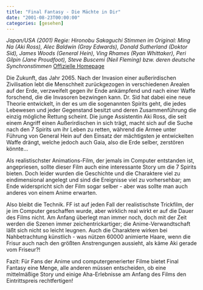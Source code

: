 ```yaml
---
title: "Final Fantasy - Die Mächte in Dir"
date: "2001-08-23T00:00:00"
categories: [gesehen]
---
```


*Japan/USA (2001)
Regie: Hironobu Sakaguchi
Stimmen im Original: Ming Na (Aki Ross), Alec Baldwin (Gray Edwards), Donald Sutherland (Doktor Sid), James Woods (General Hein), Ving Rhames (Ryan Whittaker), Peri Gilpin (Jane Proudfoot), Steve Buscemi (Neil Fleming) bzw. deren deutsche Synchronstimmen*
[Offizielle Homepage](http://www.final-fantasy-der-film.de)

Die Zukunft, das Jahr 2065. Nach der Invasion einer außerirdischen Zivilisation lebt die Menschheit zurückgezogen in verschiedenen Arealen auf der Erde, verzweifelt gegen ihr Ende ankämpfend und nach einer Waffe forschend, die die Invasoren bezwingen kann. Dr. Sid hat dabei eine neue Theorie entwickelt, in der es um die sogenannten Spirits geht, die jedes Lebewesen und jeder Gegenstand besitzt und deren Zusammenführung die einzig mögliche Rettung scheint. Die junge Assistentin Aki Ross, die seit einem Angriff einen Außerirdischen in sich trägt, macht sich auf die Suche nach den 7 Spirits um ihr Leben zu retten, während die Armee unter Führung von General Hein auf den Einsatz der mächtigsten je entwickelten Waffe drängt, welche jedoch auch Gaia, also die Erde selber, zerstören könnte...

Als realistischster Animations-Film, der jemals im Computer entstanden ist, angepriesen, sollte dieser Film auch eine interessante Story um die 7 Spirits bieten. Doch leider wurden die Geschichte und die Charaktere viel zu eindimensional angelegt und sind die Ereignisse viel zu vorhersehbar; am Ende widerspricht sich der Film sogar selber - aber was sollte man auch anderes von einem Anime erwarten. 

Also bleibt die Technik. FF ist auf jeden Fall der realistischste Trickfilm, der je im Computer geschaffen wurde, aber wirklich real wirkt er auf die Dauer des Films nicht. Am Anfang überlegt man immer noch, doch mit der Zeit werden die Szenen immer zeichentrickartiger; die Anime-Verwandtschaft läßt sich nicht so leicht leugnen. Auch die Charaktere wirken bei Nahbetrachtung künstlich - was nützen 60000 animierte Haare, wenn die Frisur auch nach den größten Anstrengungen aussieht, als käme Aki gerade vom Friseur?!

Fazit: Für Fans der Anime und computergenerierter Filme bietet Final Fantasy eine Menge, alle anderen müssen entscheiden, ob eine mittelmäßige Story und einige Aha-Erlebnisse am Anfang des Films den Eintrittspreis rechtfertigen!
